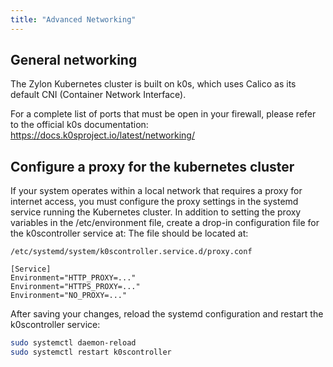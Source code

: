 ```yaml
---
title: "Advanced Networking"
---
```


## General networking

The Zylon Kubernetes cluster is built on k0s,
which uses Calico as its default CNI (Container Network Interface).

For a complete list of ports that must be open in your firewall,
please refer to the official k0s documentation: https://docs.k0sproject.io/latest/networking/

## Configure a proxy for the kubernetes cluster

If your system operates within a local network that requires a proxy for internet access,
you must configure the proxy settings in the systemd service running the Kubernetes cluster.
In addition to setting the proxy variables in the
/etc/environment file, create a drop-in configuration file for the k0scontroller service at:
The file should be located at:

`/etc/systemd/system/k0scontroller.service.d/proxy.conf`

```
[Service]
Environment="HTTP_PROXY=..."
Environment="HTTPS_PROXY=..."
Environment="NO_PROXY=..."
```

After saving your changes, reload the systemd configuration
and restart the k0scontroller service:

```bash
sudo systemctl daemon-reload
sudo systemctl restart k0scontroller
```
